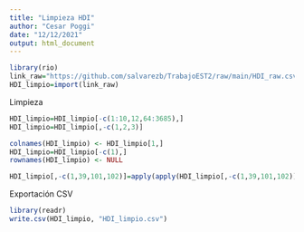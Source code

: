 ---
title: "Limpieza HDI"
author: "Cesar Poggi"
date: "12/12/2021"
output: html_document
---
```{r}
library(rio)
link_raw="https://github.com/salvarezb/TrabajoEST2/raw/main/HDI_raw.csv"
HDI_limpio=import(link_raw)
```

Limpieza
```{r}
HDI_limpio=HDI_limpio[-c(1:10,12,64:3685),]
HDI_limpio=HDI_limpio[,-c(1,2,3)]

colnames(HDI_limpio) <- HDI_limpio[1,]
HDI_limpio=HDI_limpio[-c(1),]
rownames(HDI_limpio) <- NULL

HDI_limpio[,-c(1,39,101,102)]=apply(apply(HDI_limpio[,-c(1,39,101,102)], 2, gsub, patt=",", replace="."), 2, as.numeric)
```

Exportación CSV
```{r}
library(readr)
write.csv(HDI_limpio, "HDI_limpio.csv")
```

